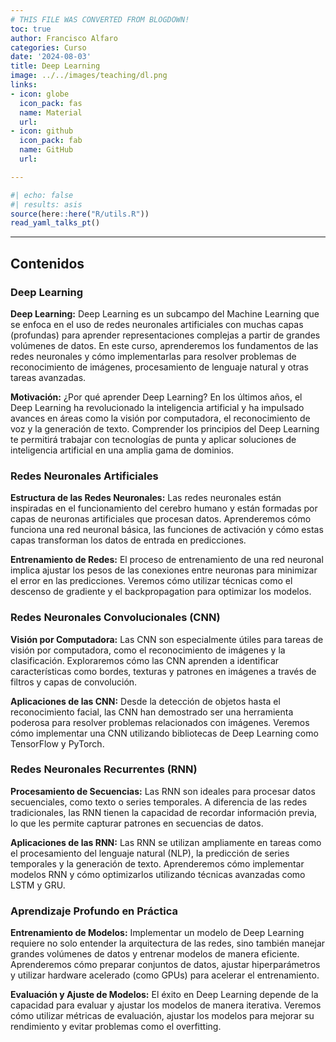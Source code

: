 ```yaml
---
# THIS FILE WAS CONVERTED FROM BLOGDOWN!
toc: true
author: Francisco Alfaro
categories: Curso
date: '2024-08-03'
title: Deep Learning
image: ../../images/teaching/dl.png
links:
- icon: globe
  icon_pack: fas
  name: Material
  url: 
- icon: github
  icon_pack: fab
  name: GitHub
  url: 

---
```



```r
#| echo: false
#| results: asis
source(here::here("R/utils.R"))
read_yaml_talks_pt()
```


------------------------------------------------------------------------


## Contenidos

### Deep Learning

**Deep Learning:**
Deep Learning es un subcampo del Machine Learning que se enfoca en el uso de redes neuronales artificiales con muchas capas (profundas) para aprender representaciones complejas a partir de grandes volúmenes de datos. En este curso, aprenderemos los fundamentos de las redes neuronales y cómo implementarlas para resolver problemas de reconocimiento de imágenes, procesamiento de lenguaje natural y otras tareas avanzadas.

**Motivación:**
¿Por qué aprender Deep Learning? En los últimos años, el Deep Learning ha revolucionado la inteligencia artificial y ha impulsado avances en áreas como la visión por computadora, el reconocimiento de voz y la generación de texto. Comprender los principios del Deep Learning te permitirá trabajar con tecnologías de punta y aplicar soluciones de inteligencia artificial en una amplia gama de dominios.

### Redes Neuronales Artificiales

**Estructura de las Redes Neuronales:**
Las redes neuronales están inspiradas en el funcionamiento del cerebro humano y están formadas por capas de neuronas artificiales que procesan datos. Aprenderemos cómo funciona una red neuronal básica, las funciones de activación y cómo estas capas transforman los datos de entrada en predicciones.

**Entrenamiento de Redes:**
El proceso de entrenamiento de una red neuronal implica ajustar los pesos de las conexiones entre neuronas para minimizar el error en las predicciones. Veremos cómo utilizar técnicas como el descenso de gradiente y el backpropagation para optimizar los modelos.

### Redes Neuronales Convolucionales (CNN)

**Visión por Computadora:**
Las CNN son especialmente útiles para tareas de visión por computadora, como el reconocimiento de imágenes y la clasificación. Exploraremos cómo las CNN aprenden a identificar características como bordes, texturas y patrones en imágenes a través de filtros y capas de convolución.

**Aplicaciones de las CNN:**
Desde la detección de objetos hasta el reconocimiento facial, las CNN han demostrado ser una herramienta poderosa para resolver problemas relacionados con imágenes. Veremos cómo implementar una CNN utilizando bibliotecas de Deep Learning como TensorFlow y PyTorch.

### Redes Neuronales Recurrentes (RNN)

**Procesamiento de Secuencias:**
Las RNN son ideales para procesar datos secuenciales, como texto o series temporales. A diferencia de las redes tradicionales, las RNN tienen la capacidad de recordar información previa, lo que les permite capturar patrones en secuencias de datos.

**Aplicaciones de las RNN:**
Las RNN se utilizan ampliamente en tareas como el procesamiento del lenguaje natural (NLP), la predicción de series temporales y la generación de texto. Aprenderemos cómo implementar modelos RNN y cómo optimizarlos utilizando técnicas avanzadas como LSTM y GRU.

### Aprendizaje Profundo en Práctica

**Entrenamiento de Modelos:**
Implementar un modelo de Deep Learning requiere no solo entender la arquitectura de las redes, sino también manejar grandes volúmenes de datos y entrenar modelos de manera eficiente. Aprenderemos cómo preparar conjuntos de datos, ajustar hiperparámetros y utilizar hardware acelerado (como GPUs) para acelerar el entrenamiento.

**Evaluación y Ajuste de Modelos:**
El éxito en Deep Learning depende de la capacidad para evaluar y ajustar los modelos de manera iterativa. Veremos cómo utilizar métricas de evaluación, ajustar los modelos para mejorar su rendimiento y evitar problemas como el overfitting.
